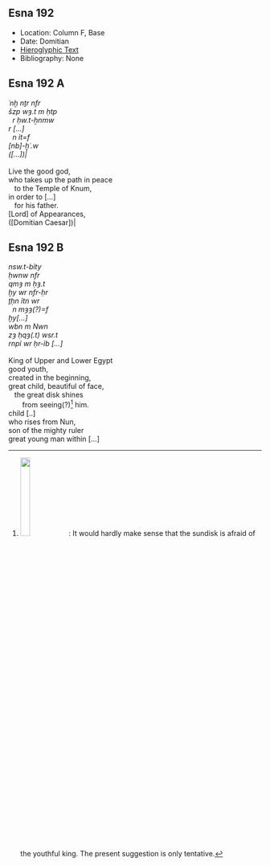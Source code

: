 ## Esna 192 {-}


- Location: Column F, Base
- Date: Domitian
- [Hieroglyphic Text](https://www.ifao.egnet.net/uploads/publications/enligne/Temples-Esna002.pdf#page=386){target="_blank"}
- Bibliography: None

<style>
  .col2 {
    columns: 2 300px;         /* number of columns and width in pixels*/
    -webkit-columns: 2 300px; /* chrome, safari */
    -moz-columns: 2 300px;    /* firefox */
    -webkit-column-break-inside: avoid;
    -page-break-inside: avoid;
    -break-inside: avoid;
  }

</style>

## Esna 192 A {-}
<div class="col2">

| *ʿnḫ nṯr nfr  *
| *šzp wȝ.t m ḥtp   *
|   *r ḥw.t-ẖnmw  *
| *r [...]  *
|   *n ỉt=f  *
| *[nb]-ḫʿ.w  *
| *([...])|  *
|
| Live the good god,  
| who takes up the path in peace
|    to the Temple of Knum,
| in order to [...]
|    for his father.
| [Lord] of Appearances,
| ([Domitian Caesar])|
</div>

## Esna 192 B {-}
<div class="col2">

| *nsw.t-bỉty  *
| *ḥwnw nfr  *
| *qmȝ m ḥȝ.t  *
| *ḫy wr nfr-ḥr  *
| *ṯḥn ỉtn wr   *
|   *n mȝȝ(?)=f  *
| *ḫy[...]  *
| *wbn m Nwn  *
| *zȝ ḥqȝ(.t) wsr.t  *
| *rnpỉ wr ḥr-ỉb [...]  *
|  
| King of Upper and Lower Egypt
| good youth,
| created in the beginning,
| great child, beautiful of face,
|    the great disk shines 
|        from seeing(?)[^fn-192-1] him.
| child [..]
| who rises from Nun,
| son of the mighty ruler
| great young man within [...]

</div>

[^fn-192-1]: ![](images/192_1.png){width=20%}: It would hardly make sense that the sundisk is afraid of the youthful king. The present suggestion is only tentative.
